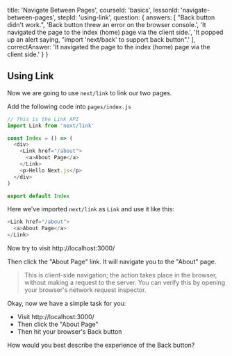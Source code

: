 
  title: 'Navigate Between Pages',
  courseId: 'basics',
  lessonId: 'navigate-between-pages',
  stepId: 'using-link',
  question: {
    answers: [
      "Back button didn't work.",
      'Back button threw an error on the browser console.',
      'It navigated the page to the index (home) page via the client side.',
      'It popped up an alert saying, "import \'next/back\' to support back button".'
    ],
    correctAnswer: 'It navigated the page to the index (home) page via the client side.'
  }
}

## Using Link

Now we are going to use `next/link` to link our two pages.

Add the following code into `pages/index.js`

```js
// This is the Link API
import Link from 'next/link'

const Index = () => (
  <div>
    <Link href="/about">
      <a>About Page</a>
    </Link>
    <p>Hello Next.js</p>
  </div>
)

export default Index
```

Here we've imported `next/link` as `Link` and use it like this:

```js
<Link href="/about">
  <a>About Page</a>
</Link>
```

Now try to visit http://localhost:3000/

Then click the "About Page" link. It will navigate you to the "About" page.

> This is client-side navigation; the action takes place in the browser, without making a request to the server.
> You can verify this by opening your browser's network request inspector.

Okay, now we have a simple task for you:

- Visit http://localhost:3000/
- Then click the "About Page"
- Then hit your browser's Back button

How would you best describe the experience of the Back button?

